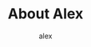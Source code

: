 ---
title: About Alex
type: 
  - profile
slug: alex
mainCategories: 
  - about
subcategories: 
  - authors
tags:
  - alex
published: true
dates: 
  - 2020.06.06
author: alex
portraitImage: alex-profile-portrait-left.png
alt: the author
photographer: alex
associated: 
  - my-pregnancy-story
  - margherita-pizza
  - banoffee-pie
  - the-characters-of-david-gemmell
  - that-last-harry-potter-book
---